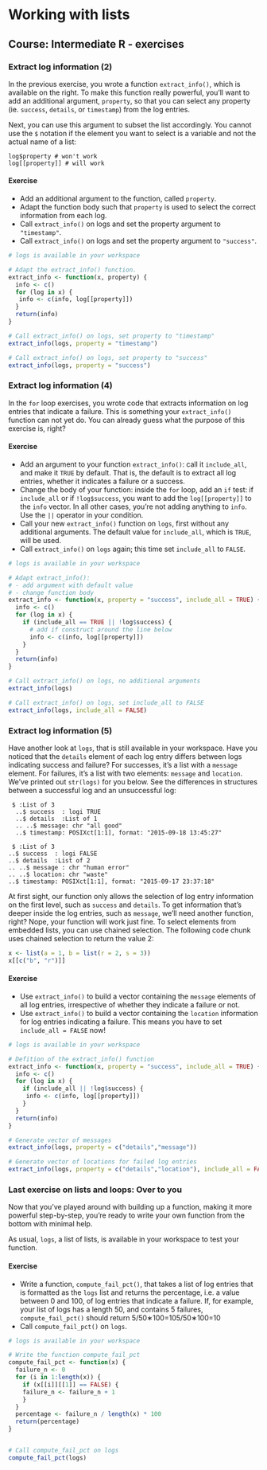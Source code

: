 # Working with lists
## Course: Intermediate R - exercises

### Extract log information (2)
In the previous exercise, you wrote a function `extract_info()`, which is available on the right. To make this function really powerful, you'll want to add an additional argument, `property`, so that you can select any property (ie. `success`, `details`, or `timestamp`) from the log entries.

Next, you can use this argument to subset the list accordingly. You cannot use the `$` notation if the element you want to select is a variable and not the actual name of a list:
```
log$property # won't work
log[[property]] # will work
```
#### Exercise
* Add an additional argument to the function, called `property`.
* Adapt the function body such that `property` is used to select the correct information from each log.
* Call `extract_info()` on logs and set the property argument to `"timestamp"`.
* Call `extract_info()` on logs and set the property argument to `"success"`.

```r
# logs is available in your workspace

# Adapt the extract_info() function.
extract_info <- function(x, property) {
  info <- c()
  for (log in x) {
   info <- c(info, log[[property]])
  }
  return(info)
}

# Call extract_info() on logs, set property to "timestamp"
extract_info(logs, property = "timestamp")

# Call extract_info() on logs, set property to "success"
extract_info(logs, property = "success")
```

### Extract log information (4)
In the `for` loop exercises, you wrote code that extracts information on log entries that indicate a failure. This is something your `extract_info()` function can not yet do. You can already guess what the purpose of this exercise is, right?

#### Exercise
* Add an argument to your function `extract_info()`: call it `include_all`, and make it `TRUE` by default. That is, the default is to extract all log entries, whether it indicates a failure or a success.
* Change the body of your function: inside the `for` loop, add an `if` test: if `include_all` or if `!log$success`, you want to add the `log[[property]]` to the `info` vector. In all other cases, you're not adding anything to `info`. Use the `||` operator in your condition.
* Call your new `extract_info()` function on `logs`, first without any additional arguments. The default value for `include_all`, which is `TRUE`, will be used.
* Call `extract_info()` on `logs` again; this time set `include_all` to `FALSE`.

```r
# logs is available in your workspace

# Adapt extract_info():
# - add argument with default value
# - change function body
extract_info <- function(x, property = "success", include_all = TRUE) {
  info <- c()
  for (log in x) {
    if (include_all == TRUE || !log$success) {
      # add if construct around the line below
      info <- c(info, log[[property]])
    } 
  }
  return(info)
}

# Call extract_info() on logs, no additional arguments
extract_info(logs)

# Call extract_info() on logs, set include_all to FALSE
extract_info(logs, include_all = FALSE)
```

### Extract log information (5)
Have another look at `logs`, that is still available in your workspace. Have you noticed that the `details` element of each log entry differs between logs indicating success and failure? For successes, it's a list with a `message` element. For failures, it's a list with two elements: `message` and `location`. We've printed out `str(logs)` for you below. See the differences in structures between a successful log and an unsuccessful log:

```
 $ :List of 3
  ..$ success  : logi TRUE
  ..$ details  :List of 1
  .. ..$ message: chr "all good"
  ..$ timestamp: POSIXct[1:1], format: "2015-09-18 13:45:27"
  ```
  ```
   $ :List of 3
  ..$ success  : logi FALSE
  ..$ details  :List of 2
  .. ..$ message : chr "human error"
  .. ..$ location: chr "waste"
  ..$ timestamp: POSIXct[1:1], format: "2015-09-17 23:37:18"
  ```
At first sight, our function only allows the selection of log entry information on the first level, such as `success` and `details`. To get information that's deeper inside the log entries, such as `message`, we'll need another function, right? Nope, your function will work just fine. To select elements from embedded lists, you can use chained selection. The following code chunk uses chained selection to return the value 2:
```r
x <- list(a = 1, b = list(r = 2, s = 3))
x[[c("b", "r")]]
```

#### Exercise
* Use `extract_info()` to build a vector containing the `message` elements of all log entries, irrespective of whether they indicate a failure or not.
* Use `extract_info()` to build a vector containing the `location` information for log entries indicating a failure. This means you have to set `include_all = FALSE` now!

```r
# logs is available in your workspace

# Defition of the extract_info() function
extract_info <- function(x, property = "success", include_all = TRUE) {
  info <- c()
  for (log in x) {
    if (include_all || !log$success) {
     info <- c(info, log[[property]])
    }
  }
  return(info)
}

# Generate vector of messages
extract_info(logs, property = c("details","message"))

# Generate vector of locations for failed log entries
extract_info(logs, property = c("details","location"), include_all = FALSE)
```

### Last exercise on lists and loops: Over to you
Now that you've played around with building up a function, making it more powerful step-by-step, you're ready to write your own function from the bottom with minimal help.

As usual, `logs`, a list of lists, is available in your workspace to test your function.

#### Exercise
* Write a function, `compute_fail_pct()`, that takes a list of log entries that is formatted as the `logs` list and returns the percentage, i.e. a value between 0 and 100, of log entries that indicate a failure. If, for example, your list of logs has a length 50, and contains 5 failures, `compute_fail_pct()` should return 5/50∗100=105/50∗100=10
* Call `compute_fail_pct()` on `logs`.

```r
# logs is available in your workspace

# Write the function compute_fail_pct
compute_fail_pct <- function(x) {
  failure_n <- 0
  for (i in 1:length(x)) {
    if (x[[i]][[1]] == FALSE) {
    failure_n <- failure_n + 1
    }
  }
  percentage <- failure_n / length(x) * 100
  return(percentage)
}


# Call compute_fail_pct on logs
compute_fail_pct(logs)
```
